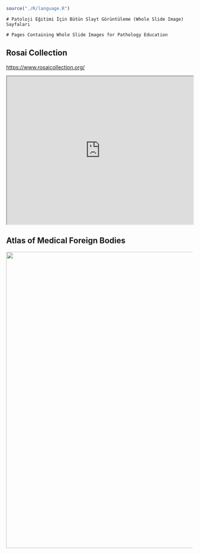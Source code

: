 ```r

source("./R/language.R")

```

```asis

# Patoloji Eğitimi İçin Bütün Slayt Görüntüleme (Whole Slide Image) Sayfaları 

```

```asis

# Pages Containing Whole Slide Images for Pathology Education 

```

## Rosai Collection 

<https://www.rosaicollection.org/>

<iframe src="https://www.rosaicollection.org/" style="height:400px;width:100%;" data-external="1">

</iframe>


##  Atlas of Medical Foreign Bodies 


<a data-flickr-embed="true" data-header="true" data-footer="true" href="https://www.flickr.com/photos/158161000@N04" title=""><img src="https://live.staticflickr.com/65535/52497202833_7dcdb50371_z.jpg" width="600" height="800" alt=""></a><script async src="//embedr.flickr.com/assets/client-code.js" charset="utf-8"></script>

